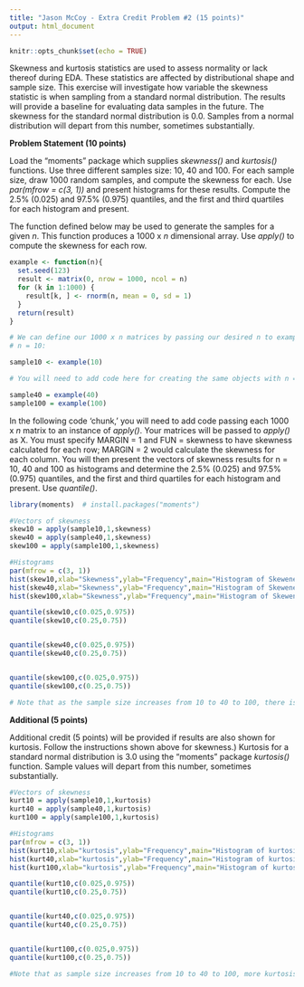 ---
title: "Jason McCoy - Extra Credit Problem #2 (15 points)"
output: html_document
---

```{r setup, include=FALSE}
knitr::opts_chunk$set(echo = TRUE)
```

Skewness and kurtosis statistics are used to assess normality or lack thereof during EDA. These statistics are affected by distributional shape and sample size. This exercise will investigate how variable the skewness statistic is when sampling from a standard normal distribution. The results will provide a baseline for evaluating data samples in the future. The skewness for the standard normal distribution is 0.0. Samples from a normal distribution will depart from this number, sometimes substantially.

**Problem Statement (10 points)**

Load the "moments" package which supplies *skewness()* and *kurtosis()* functions. Use three different samples size:  10, 40 and 100. For each sample size, draw 1000 random samples, and compute the skewness for each. Use *par(mfrow = c(3, 1))* and present histograms for these results. Compute the 2.5% (0.025) and 97.5% (0.975) quantiles, and the first and third quartiles for each histogram and present.

The function defined below may be used to generate the samples for a given *n*. This function produces a 1000 x *n* dimensional array. Use *apply()* to compute the skewness for each row.

```{r exampleFunction}

example <- function(n){
  set.seed(123)
  result <- matrix(0, nrow = 1000, ncol = n)
  for (k in 1:1000) {
    result[k, ] <- rnorm(n, mean = 0, sd = 1)
  }
  return(result)
}

# We can define our 1000 x n matrices by passing our desired n to example(). For example, for
# n = 10:

sample10 <- example(10)

# You will need to add code here for creating the same objects with n = 40 and n = 100.

sample40 = example(40)
sample100 = example(100)


```

In the following code 'chunk,' you will need to add code passing each 1000 x *n* matrix to an instance of *apply()*. Your matrices will be passed to *apply()* as X. You must specify MARGIN = 1 and FUN = skewness to have skewness calculated for each row; MARGIN = 2 would calculate the skewness for each column. You will then present the vectors of skewness results for n = 10, 40 and 100 as histograms and determine the 2.5% (0.025) and 97.5% (0.975) quantiles, and the first and third quartiles for each histogram and present. Use *quantile()*.

```{r ecp_skewness}

library(moments)  # install.packages("moments")

#Vectors of skewness
skew10 = apply(sample10,1,skewness)
skew40 = apply(sample40,1,skewness)
skew100 = apply(sample100,1,skewness)

#Histograms
par(mfrow = c(3, 1))
hist(skew10,xlab="Skewness",ylab="Frequency",main="Histogram of Skeweness of Sample Size 10",col="blue")
hist(skew40,xlab="Skewness",ylab="Frequency",main="Histogram of Skeweness of Sample Size 40",col="green")
hist(skew100,xlab="Skewness",ylab="Frequency",main="Histogram of Skeweness of Sample Size 100",col="purple")

quantile(skew10,c(0.025,0.975))
quantile(skew10,c(0.25,0.75))


quantile(skew40,c(0.025,0.975))
quantile(skew40,c(0.25,0.75))


quantile(skew100,c(0.025,0.975))
quantile(skew100,c(0.25,0.75))

# Note that as the sample size increases from 10 to 40 to 100, there is more concentration of the skewness values around 0.

```

**Additional (5 points)**

Additional credit (5 points) will be provided if results are also shown for kurtosis. Follow the instructions shown above for skewness.)  Kurtosis for a standard normal distribution is 3.0 using the "moments" package *kurtosis()* function. Sample values will depart from this number, sometimes substantially.

```{r ecp_kurtosis}

#Vectors of skewness
kurt10 = apply(sample10,1,kurtosis)
kurt40 = apply(sample40,1,kurtosis)
kurt100 = apply(sample100,1,kurtosis)

#Histograms
par(mfrow = c(3, 1))
hist(kurt10,xlab="kurtosis",ylab="Frequency",main="Histogram of kurtosis of Sample Size 10",col="blue")
hist(kurt40,xlab="kurtosis",ylab="Frequency",main="Histogram of kurtosis of Sample Size 40",col="green")
hist(kurt100,xlab="kurtosis",ylab="Frequency",main="Histogram of kurtosis of Sample Size 100",col="purple")

quantile(kurt10,c(0.025,0.975))
quantile(kurt10,c(0.25,0.75))


quantile(kurt40,c(0.025,0.975))
quantile(kurt40,c(0.25,0.75))


quantile(kurt100,c(0.025,0.975))
quantile(kurt100,c(0.25,0.75))

#Note that as sample size increases from 10 to 40 to 100, more kurtosis gets concentrated around 3.

```
